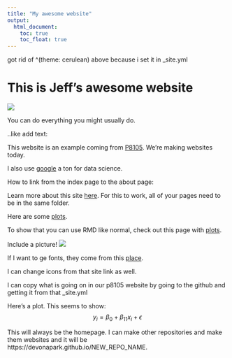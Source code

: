```yaml
---
title: "My awesome website"
output: 
  html_document:
    toc: true
    toc_float: true
---
```


got rid of ^(theme: cerulean) above because i set it in _site.yml

# This is Jeff's awesome website

![](https://media.giphy.com/media/drXGoW1iudhKw/giphy.gif)


You can do everything you might usually do.


..like add text:


This website is an example coming from [P8105](https://p8105.com/index.html). We're making websites today.

I also use [google](https://www.google.com/) a ton for data science.

How to link from the index page to the about page:

Learn more about this site [here](about.html).
For this to work, all of your pages need to be in the same folder. 


Here are some [plots](plots.html).


To show that you can use RMD like normal, check out this page with [plots](plots.html).


Include a picture!
![](images/jules.jpg)


If I want to ge fonts, they come from this [place](https://fontawesome.com/).

I can change icons from that site link as well. 

I can copy what is going on in our p8105 website by going to the github and getting it from that _site.yml 


Here's a plot. This seems to show:
$$ y_i = \beta_0 + \beta_11 x_i + \epsilon$$


This will always be the homepage. I can make other repositories and make them websites and it will be https://devonapark.github.io/NEW_REPO_NAME.
